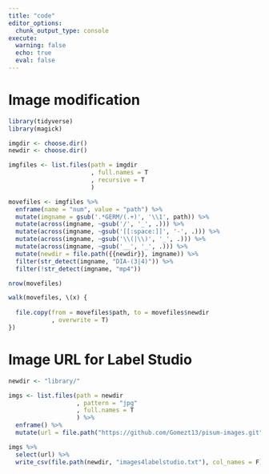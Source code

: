 ```yaml
---
title: "code"
editor_options: 
  chunk_output_type: console
execute: 
  warning: false
  echo: true
  eval: false
---
```


# Image modification

```r
library(tidyverse)
library(magick)

imgdir <- choose.dir() 
newdir <- choose.dir() 

imgfiles <- list.files(path = imgdir
                       , full.names = T
                       , recursive = T
                       )

movefiles <- imgfiles %>% 
  enframe(name = "num", value = "path") %>% 
  mutate(imgname = gsub('.*GERM/(.+)', '\\1', path)) %>% 
  mutate(across(imgname, ~gsub('/', '_', .))) %>% 
  mutate(across(imgname, ~gsub('[[:space:]]', '-', .))) %>% 
  mutate(across(imgname, ~gsub('\\(|\\)', '_', .))) %>% 
  mutate(across(imgname, ~gsub('__', '_', .))) %>% 
  mutate(newdir = file.path({{newdir}}, imgname)) %>% 
  filter(str_detect(imgname, "DIA-(3|4)")) %>% 
  filter(!str_detect(imgname, "mp4"))

nrow(movefiles)

walk(movefiles, \(x) {
  
  file.copy(from = movefiles$path, to = movefiles$newdir
            , overwrite = T)
})
```

# Image URL for Label Studio

```r
newdir <- "library/"

imgs <- list.files(path = newdir
                   , pattern = "jpg"
                   , full.names = T
                   ) %>% 
  enframe() %>% 
  mutate(url = file.path("https://github.com/Gomezt13/pisum-images.git", value))

imgs %>% 
  select(url) %>% 
  write_csv(file.path(newdir, "images4labelstudio.txt"), col_names = F)
```
